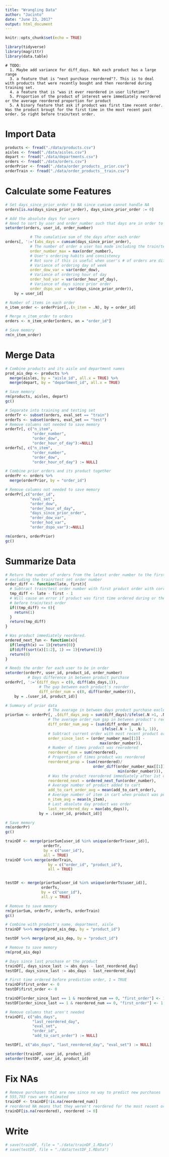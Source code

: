 ```yaml
---
title: "Wrangling Data"
author: "Jacinto"
date: "June 23, 2017"
output: html_document
---
```


```r
knitr::opts_chunk$set(echo = TRUE)
```

```r
library(tidyverse)
library(magrittr)
library(data.table)
```
```
# TODO:  
  1. Maybe add variance for diff_days. Nah each product has a large range
  3. a feature that is "next purchase reordered"?. This is to deal with products that were recently bought and then reordered during training set. 
  4. a feature that is "was it ever reordered in user lifetime"?
  5. Proportion of the product of interest were immediately reordered or the average reordered proportion for product   
  5. A binary feature that ask if product was first time recent order. Was the product brougt for the first time in the most recent past order. So right before train/test order. 

```



# Import Data  
```r
products <- fread("./data/products.csv")
aisles <- fread("./data/aisles.csv")
depart <- fread("./data/departments.csv")
orders <- fread("./data/orders.csv")
orderPrior <- fread("./data/order_products__prior.csv")
orderTrain <- fread("./data/order_products__train.csv")
```


# Calculate some Features  
```r
# Set days_since_prior_order to NA since cumsum cannot handle NA
orders[is.na(days_since_prior_order), days_since_prior_order := 0]

# Add the absolute days for users 
# Need to sort by user and order_number such that days are in order to be added
setorder(orders, user_id, order_number)

           # The cumalative sum of the days after each order 
orders[, ':='(abs_days = cumsum(days_since_prior_order),
           # The number of order a user has made including the train/test order
           order_number_max = max(order_number), 
           # User's ordering habits and consistency 
           # Not sure if this is useful when user's # of orders are different
           # Variance of ordering day of week
           order_dow_var = var(order_dow),
           # Variance of ordering hour of day  
           order_hod_var = var(order_hour_of_day),
           # Variance of days since prior order 
           order_dspo_var = var(days_since_prior_order)),
    by = user_id]

# Number of items in each order 
n_item_order <- orderPrior[,.(n_item = .N), by = order_id]

# Merge n_item_order to orders
orders <- n_item_order[orders, on = "order_id"]

# Save memory
rm(n_item_order)
```


# Merge Data
```r
# Combine products and its aisle and department names 
prod_ais_dep <- products %>%
  merge(aisles, by = "aisle_id", all.x = TRUE) %>% 
  merge(depart, by = "department_id", all.x = TRUE)

# Save memory 
rm(products, aisles, depart)
gc()
```

```r
# Separate into training and testing set
orderTr <- subset(orders, eval_set == "train")
orderTs <- subset(orders, eval_set == "test")
# Remove columns not needed to save memory
orderTr[, c("n_item",
            "order_number",
            "order_dow",
            "order_hour_of_day"):=NULL]
orderTs[, c("n_item",
            "order_number",
            "order_dow",
            "order_hour_of_day") := NULL]

# Combine prior orders and its product together  
orderPr <- orders %>% 
  merge(orderPrior, by = "order_id")

# Remove columns not needed to save memory  
orderPr[,c("order_id", 
           "eval_set",
           "order_dow",
           "order_hour_of_day",
           "days_since_prior_order",
           "order_dow_var",
           "order_hod_var",
           "order_dspo_var"):=NULL]

rm(orders, orderPrior)
gc()
```


# Summarize Data
```r
# Return the number of orders from the latest order number to the first order
# excluding the train/test set order number 
order_diff <- function(late, first){
  # Subtract train/test order number with first product order with correction -1
  tmp_diff <- late - first - 1
  # Will cause an error if product was first time ordered during or the one
  # before train/test order
  if((tmp_diff) <= 0){
    return(1)
  }
  return(tmp_diff)
}

# Was product immediately reordered.
ordered_next_fun <- function(x){
  if(length(x) == 1){return(0)}
  if(diff(sort(x)[1:2], 1) == 1){return(1)}
  return(0)
}

```

```r
# Needs the order for each user to be in order
setorder(orderPr, user_id, product_id, order_number)
          # Days difference in between product purchase
orderPr[, ':='(diff_days = c(0, diff(abs_days,1)),
               # The gap between each product's reorder
               diff_order_num = c(0, diff(order_number))), 
    by = .(user_id, product_id)]

# Summary of prior data
                   # The average in between days product purchase exclude 1st  
priorSum <- orderPr[, .(diff_days_avg = sum(diff_days)/ifelse(.N >1, .N-1, 1),
                   # The average order_num gap in between product's reorder
                   diff_order_num_avg = (sum(diff_order_num)/
                                           ifelse(.N > 1, .N-1, 1)),
                   # Subtract current order with most recent product order
                   order_since_last = (order_number_max[[1]] -
                                          max(order_number)),
                   # Number of times product was reorodered 
                   reordered_num = sum(reordered),
                   # Proportion of times product was reordered
                   reordered_prop = (sum(reordered)/
                                       order_diff(order_number_max[[1]],
                                                  min(order_number))),
                   # Was the product reorodered immediately after 1st order
                   reordered_next = ordered_next_fun(order_number),
                   # Average number of product added to cart
                   add_to_cart_order_avg = mean(add_to_cart_order),
                   # Average number of item in cart when product was purchased
                   n_item_avg = mean(n_item),
                   # Last absolute day product was order
                   last_reordered_day = max(abs_days)),
               by = .(user_id, product_id)]

# Save memory 
rm(orderPr)
gc()

trainDF <- merge(priorSum[user_id %in% unique(orderTr$user_id)], 
                 orderTr, 
                 by = c("user_id"), 
                 all = TRUE)
trainDF %<>% merge(orderTrain,
                   by = c("order_id", "product_id"),
                   all = TRUE) 


testDF <- merge(priorSum[user_id %in% unique(orderTs$user_id)],
                orderTs,
                by = c("user_id"),
                all.y = TRUE)

# Remove to save memory
rm(priorSum, orderTr, orderTs, orderTrain)
gc()

# Combine with product's name, department, aisle 
trainDF %<>% merge(prod_ais_dep, by = "product_id")

testDF %<>% merge(prod_ais_dep, by = "product_id")

# Remove to save memory 
rm(prod_ais_dep)

# Days since last pruchase or the product
trainDF[, days_since_last := abs_days - last_reordered_day]
testDF[, days_since_last := abs_days - last_reordered_day]

# First time ordered before prediction order, 1 = TRUE
trainDF$first_order <- 0
testDF$first_order <- 0 

trainDF[order_since_last == 1 & reordered_num == 0, "first_order"] <- 1
testDF[order_since_last == 1 & reordered_num == 0, "first_order"] <- 1

# Remove columns that aren't needed
trainDF[, c("abs_days", 
            "last_reordered_day", 
            "eval_set", 
            "order_id", 
            "add_to_cart_order") := NULL]

testDF[, c("abs_days", "last_reordered_day", "eval_set") := NULL]

setorder(trainDF, user_id, product_id)
setorder(testDF, user_id, product_id)
```

# Fix NAs
```r
# Remove purchases that are new since no way to predict new purchases
# 555,793 rows were elimated
trainDF <- trainDF[!is.na(reordered_num)]
# reordered NA means that they weren't reordered for the most recent order
trainDF[is.na(reordered), reordered := 0]
```

# Write
```r
# save(trainDF, file = "./data/trainDF_1.RData")
# save(testDF, file = "./data/testDF_1.RData")
```










































